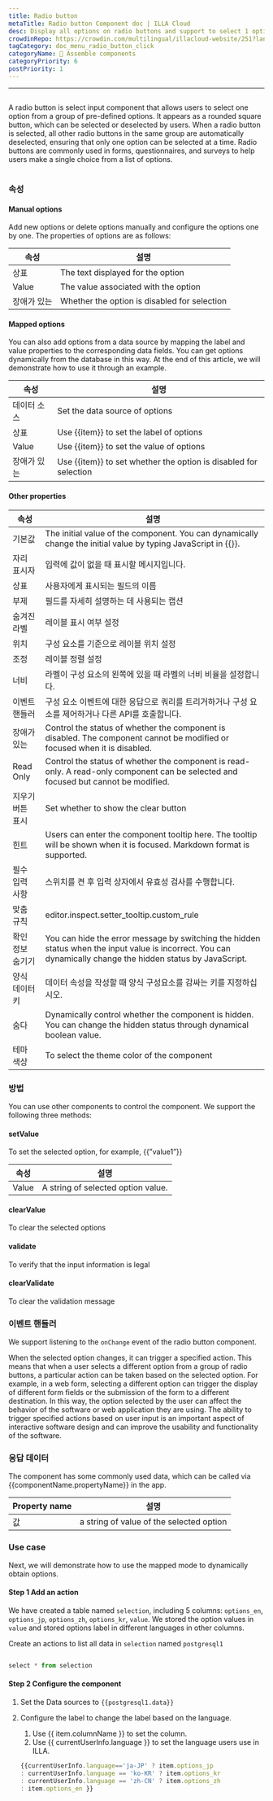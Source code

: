 ```yaml
---
title: Radio button
metaTitle: Radio button Component doc | ILLA Cloud
desc: Display all options on radio buttons and support to select 1 option.
crowdinRepo: https://crowdin.com/multilingual/illacloud-website/251?languages=en&filter=basic&value=0
tagCategory: doc_menu_radio_button_click
categoryName: 🧬 Assemble components
categoryPriority: 6
postPriority: 1
---
```


* * *

## <h2 hidden>Radio button</h2>

A radio button is select input component that allows users to select one option from a group of pre-defined options. It appears as a rounded square button, which can be selected or deselected by users. When a radio button is selected, all other radio buttons in the same group are automatically deselected, ensuring that only one option can be selected at a time. Radio buttons are commonly used in forms, questionnaires, and surveys to help users make a single choice from a list of options.

<img src='https://cdn.illacloud.com/official-website/img/docs/assemble/radio.png' alt="" />

### 속성

#### Manual options

Add new options or delete options manually and configure the options one by one. The properties of options are as follows: 

| 속성     | 설명                                           |
| ------ | -------------------------------------------- |
| 상표     | The text displayed for the option            |
| Value  | The value associated with the option         |
| 장애가 있는 | Whether the option is disabled for selection |

#### Mapped options

You can also add options from a data source by mapping the label and value properties to the corresponding data fields. You can get options dynamically from the database in this way. At the end of this article, we will demonstrate how to use it through an example.

| 속성     | 설명                                                               |
| ------ | ---------------------------------------------------------------- |
| 데이터 소스 | Set the data source of options                                   |
| 상표     | Use {{item}} to set the label of options                         |
| Value  | Use {{item}} to set the value of options                         |
| 장애가 있는 | Use {{item}} to set whether the option is disabled for selection |

#### Other properties

| 속성        | 설명                                                                                                                                                           |
| --------- | ------------------------------------------------------------------------------------------------------------------------------------------------------------ |
| 기본값       | The initial value of the component. You can dynamically change the initial value by typing JavaScript in {{}}.                                               |
| 자리 표시자    | 입력에 값이 없을 때 표시할 메시지입니다.                                                                                                                                      |
| 상표        | 사용자에게 표시되는 필드의 이름                                                                                                                                            |
| 부제        | 필드를 자세히 설명하는 데 사용되는 캡션                                                                                                                                       |
| 숨겨진 라벨    | 레이블 표시 여부 설정                                                                                                                                                 |
| 위치        | 구성 요소를 기준으로 레이블 위치 설정                                                                                                                                        |
| 조정        | 레이블 정렬 설정                                                                                                                                                    |
| 너비        | 라벨이 구성 요소의 왼쪽에 있을 때 라벨의 너비 비율을 설정합니다.                                                                                                                        |
| 이벤트 핸들러   | 구성 요소 이벤트에 대한 응답으로 쿼리를 트리거하거나 구성 요소를 제어하거나 다른 API를 호출합니다.                                                                                                    |
| 장애가 있는    | Control the status of whether the component is disabled. The component cannot be modified or focused when it is disabled.                                    |
| Read Only | Control the status of whether the component is read-only. A read-only component can be selected and focused but cannot be modified.                          |
| 지우기 버튼 표시 | Set whether to show the clear button                                                                                                                         |
| 힌트        | Users can enter the component tooltip here. The tooltip will be shown when it is focused. Markdown format is supported.                                      |
| 필수 입력 사항  | 스위치를 켠 후 입력 상자에서 유효성 검사를 수행합니다.                                                                                                                              |
| 맞춤 규칙     | editor.inspect.setter_tooltip.custom_rule                                                                                                                    |
| 확인 정보 숨기기 | You can hide the error message by switching the hidden status when the input value is incorrect. You can dynamically change the hidden status by JavaScript. |
| 양식 데이터 키  | 데이터 속성을 작성할 때 양식 구성요소를 감싸는 키를 지정하십시오.                                                                                                                        |
| 숨다        | Dynamically control whether the component is hidden. You can change the hidden status through dynamical boolean value.                                       |
| 테마 색상     | To select the theme color of the component                                                                                                                   |

### 방법

You can use other components to control the component. We support the following three methods:

#### setValue

To set the selected option, for example, {{”value1”}}

| 속성    | 설명                                  |
| ----- | ----------------------------------- |
| Value | A string of selected option value.  |

#### clearValue

To clear the selected options

#### validate

To verify that the input information is legal

#### clearValidate

To clear the validation message

### 이벤트 핸들러

We support listening to the `onChange` event of the radio button component. 

When the selected option changes, it can trigger a specified action. This means that when a user selects a different option from a group of radio buttons, a particular action can be taken based on the selected option. For example, in a web form, selecting a different option can trigger the display of different form fields or the submission of the form to a different destination. In this way, the option selected by the user can affect the behavior of the software or web application they are using. The ability to trigger specified actions based on user input is an important aspect of interactive software design and can improve the usability and functionality of the software.

### 응답 데이터

The component has some commonly used data, which can be called via {{componentName.propertyName}} in the app.

| Property name | 설명                                        |
| ------------- | ----------------------------------------- |
| 값             | a string of value of the selected option  |

### Use case

Next, we will demonstrate how to use the mapped mode to dynamically obtain options. 

#### Step 1 Add an action

We have created a table named `selection`, including 5 columns: `options_en`, `options_jp`, `options_zh`, `options_kr`, `value`. We stored the option values in `value` and stored options label in different languages in other columns. 

Create an actions to list all data in `selection` named `postgresql1`

<img src='https://cdn.illacloud.com/official-website/img/docs/assemble/radio1.png' alt="" />

```jsx
select * from selection
```

#### Step 2 Configure the component

1.  Set the Data sources to `{{postgresql1.data}}` 
2.  Configure the label to change the label based on the language. 

    1.  Use {{ item.columnName }} to set the column. 
    2.  Use {{ currentUserInfo.language }} to set the language users use in ILLA.

    ```jsx
    {{currentUserInfo.language=='ja-JP' ? item.options_jp 
    : currentUserInfo.language == 'ko-KR' ? item.options_kr 
    : currentUserInfo.language == 'zh-CN' ? item.options_zh 
    : item.options_en }}
    ```

<img src='https://cdn.illacloud.com/official-website/img/docs/assemble/radio2.png' alt="" />
